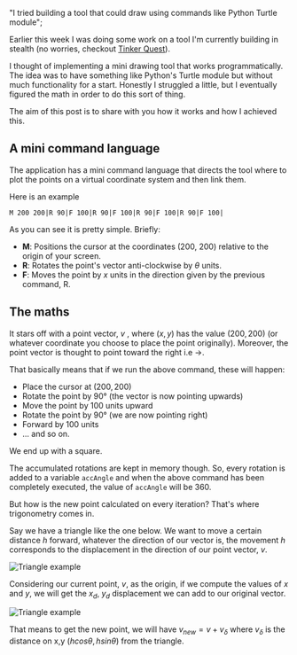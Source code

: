 

  "I tried building a tool that could draw using commands like Python Turtle module";



<BlogHead title={title} description={description} date={date} />

Earlier this week I was doing some work on a tool I'm currently building in stealth (no worries, checkout [Tinker Quest](https://tinker.quest)).

I thought of implementing a mini drawing tool that works programmatically. The idea was to have something like Python's Turtle module but without much functionality for a start. Honestly I struggled a little, but I eventually figured the math in order to do this sort of thing.

The aim of this post is to share with you how it works and how I achieved this.

## A mini command language

The application has a mini command language that directs the tool where to plot the points on a virtual coordinate system and then link them.

Here is an example

```
M 200 200|R 90|F 100|R 90|F 100|R 90|F 100|R 90|F 100|
```

As you can see it is pretty simple. Briefly:

- **M**: Positions the cursor at the coordinates (200, 200) relative to the origin of your screen.
- **R**: Rotates the point's vector anti-clockwise by $\theta$ units.
- **F**: Moves the point by $x$ units in the direction given by the previous command, R.

## The maths

It stars off with a point vector, $v$ , where $(x, y)$ has the value $(200, 200)$ (or whatever coordinate you choose to place the point originally). Moreover, the point vector is thought to point toward the right i.e ->.

That basically means that if we run the above command, these will happen:

- Place the cursor at $(200, 200)$
- Rotate the point by $90°$ (the vector is now pointing upwards)
- Move the point by 100 units upward
- Rotate the point by $90°$ (we are now pointing right)
- Forward by 100 units
- ... and so on.

We end up with a square.

The accumulated rotations are kept in memory though. So, every rotation is added to a variable `accAngle` and when the above command has been completely executed, the value of `accAngle` will be 360.

But how is the new point calculated on every iteration? That's where trigonometry comes in.

Say we have a triangle like the one below. We want to move a certain distance $h$ forward, whatever the direction of our vector is, the movement $h$ corresponds to the displacement in the direction of our point vector, $v$.

![Triangle example](/shapes.svg)

Considering our current point, $v$, as the origin, if we compute the values of $x$ and $y$, we will get the $x_d$, $y_d$ displacement we can add to our original vector.

![Triangle example](/shapes_global.svg)

That means to get the new point, we will have $v_{new} = v + v_{\delta}$ where $v_\delta$ is the distance on x,y $(hcos\theta, hsin\theta)$ from the triangle.
